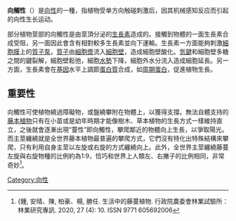 {{NoteTA|G1=Lifesciences}}
{{Multiple issues|
{{Expand|time=2016-7-12}}
{{Expand English|time=2016-7-12}}

}}
'''向觸性'''（{{Lang-en|'''thigmotropism'''}}）是[[向性|向性]]的一種，指植物受单方向触碰刺激后，因其机械感知反应而引起的向性生长运动。

部分植物莖部的向觸性是由莖頂分泌的[[生長素|生長素]]造成的。接觸到物體的一面生長素合成受阻，另一面因此會含有相對較多生長素並向下運輸。生長素一方面能夠刺激[[細胞膜|細胞膜]]上的[[質子泵|質子泵]]，[[質子|質子]]由[[細胞漿|細胞漿]]流入[[細胞壁|細胞壁]]，造成細胞壁酸化。[[氫鍵|氫鍵]]和細胞壁多糖之間的鍵裂解，細胞壁鬆弛，細胞[[水勢|水勢]]下降，細胞外水分流入造成細胞延長。另一方面，生長素會在[[基因|基因]]水平上調節[[蛋白質|蛋白質]]合成，如[[周期蛋白|周期蛋白]]，促進植物生長。

==重要性==
向觸性可使植物繞過障礙物，或盤繞攀附在物體上，以獲得支撐。無法自體支持的[[藤本植物|藤本植物]]只有在小苗或是幼年時期才能像樹木、草本植物的生長方式一樣維持直立，之後就會逐漸出現“蔓性”即向觸性，攀爬鄰近的物體向上生長，以爭取陽光。而主莖纏繞就是全世界藤本植物最普遍的攀爬方式，它們沒有特化出特殊結構來攀爬，只有利用自身主莖以左旋或右旋的方式纏繞向上。此外，全世界主莖纏繞藤蔓左旋與右旋物種的比例約為1:9，恰巧和世界上人類左、右撇子的比例相同，非常奇妙<ref>{鍾, 安晴、陳, 柏豪、楊, 勝任. 生活中的藤蔓植物. 行政院農委會林業試驗所：林業研究專訊. 2020, 27 (4): 10. ISSN 9771 605692006</ref>。



{{向性}}
[[Category:向性|Category:向性]]